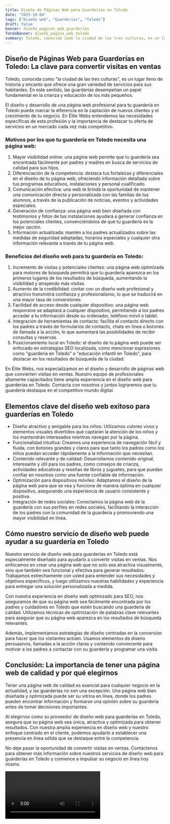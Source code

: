 ```yaml
---
title: Diseño de Páginas Web para Guarderías en Toledo
date: "2023-10-04"
tags: ["Diseño web", "Guarderías", "Toledo"]
draft: false
banner: diseño_paginas_web_guarderías
fondoBanner: diseño_pagina_web_toledo
summary: Toledo, conocida como la ciudad de las tres culturas, es un lugar lleno de historia y encanto que ofrece una gran variedad de servicios para sus habitantes. En este sentido, las guarderías desempeñan un papel fundamental en la crianza y educación de los más pequeños.
---
```



## Diseño de Páginas Web para Guarderías en Toledo: La clave para convertir visitas en ventas

Toledo, conocida como "la ciudad de las tres culturas", es un lugar lleno de historia y encanto que ofrece una gran variedad de servicios para sus habitantes. En este sentido, las guarderías desempeñan un papel fundamental en la crianza y educación de los más pequeños.

El diseño y desarrollo de una página web profesional para tu guardería en Toledo puede marcar la diferencia en la captación de nuevos clientes y el crecimiento de tu negocio. En Élite Webs entendemos las necesidades específicas de esta profesión y la importancia de destacar tu oferta de servicios en un mercado cada vez más competitivo.

### Motivos por los que tu guardería en Toledo necesita una página web:

1. Mayor visibilidad online: una página web permite que tu guardería sea encontrada fácilmente por padres y madres en busca de servicios de calidad para sus hijos.
2. Diferenciación de la competencia: destaca tus fortalezas y diferenciales en el diseño de tu página web, ofreciendo información detallada sobre tus programas educativos, instalaciones y personal cualificado.
3. Comunicación efectiva: una web te brinda la oportunidad de mantener una comunicación directa y personalizada con las familias de tus alumnos, a través de la publicación de noticias, eventos y actividades especiales.
4. Generación de confianza: una página web bien diseñada con testimonios y fotos de tus instalaciones ayudará a generar confianza en los potenciales clientes, convenciéndolos de que tu guardería es la mejor opción.
5. Información actualizada: mantén a los padres actualizados sobre las medidas de seguridad adoptadas, horarios especiales y cualquier otra información relevante a través de tu página web.

### Beneficios del diseño web para tu guardería en Toledo:

1. Incremento de visitas y potenciales clientes: una página web optimizada para motores de búsqueda permitirá que tu guardería aparezca en los primeros lugares de los resultados de búsqueda, aumentando la visibilidad y atrayendo más visitas.
2. Aumento de la credibilidad: contar con un diseño web profesional y atractivo transmitirá confianza y profesionalismo, lo que se traducirá en una mayor tasa de conversiones.
3. Facilidad de acceso desde cualquier dispositivo: una página web responsive se adaptará a cualquier dispositivo, permitiendo a los padres acceder a tu información desde su ordenador, teléfono móvil o tablet.
4. Integración de herramientas de contacto: facilita el contacto directo con los padres a través de formularios de contacto, chats en línea o botones de llamada a la acción, lo que aumentará las posibilidades de recibir consultas y reservas.
5. Posicionamiento local en Toledo: el diseño de tu página web puede ser enfocado en estrategias SEO localizada, como mencionar expresiones como "guardería en Toledo" o "educación infantil en Toledo", para destacar en los resultados de búsqueda de la ciudad.

En Élite Webs, nos especializamos en el diseño y desarrollo de páginas web que convierten visitas en ventas. Nuestro equipo de profesionales altamente capacitados tiene amplia experiencia en el diseño web para guarderías en Toledo. Contacta con nosotros y juntos lograremos que tu guardería destaque en el competitivo mundo digital.

<GifSeo />

<Cta />

## Elementos clave del diseño web exitoso para guarderías en Toledo

- Diseño atractivo y amigable para los niños: Utilizamos colores vivos y elementos visuales divertidos que captarán la atención de los niños y los mantendrán interesados mientras navegan por la página.
- Funcionalidad intuitiva: Creamos una experiencia de navegación fácil y fluida, con botones grandes y claros para que tanto los padres como los niños puedan acceder rápidamente a la información que necesitan.
- Contenido relevante y de calidad: Desarrollamos contenido original, interesante y útil para los padres, como consejos de crianza, actividades educativas y reseñas de libros y juguetes, para que puedan confiar en nosotros como una fuente confiable de información.
- Optimización para dispositivos móviles: Adaptamos el diseño de la página web para que se vea y funcione de manera óptima en cualquier dispositivo, asegurando una experiencia de usuario consistente y positiva.
- Integración de redes sociales: Conectamos la página web de la guardería con sus perfiles en redes sociales, facilitando la interacción de los padres con la comunidad de la guardería y promoviendo una mayor visibilidad en línea.

## Cómo nuestro servicio de diseño web puede ayudar a su guardería en Toledo

Nuestro servicio de diseño web para guarderías en Toledo está especialmente diseñado para ayudarlo a convertir visitas en ventas. Nos enfocamos en crear una página web que no solo sea atractiva visualmente, sino que también sea funcional y efectiva para generar resultados. Trabajamos estrechamente con usted para entender sus necesidades y objetivos específicos, y luego utilizamos nuestras habilidades y experiencia para entregar una solución personalizada a medida.

Con nuestra experiencia en diseño web optimizado para SEO, nos aseguramos de que su página web sea fácilmente encontrada por los padres y cuidadores en Toledo que estén buscando una guardería de calidad. Utilizamos técnicas de optimización de palabras clave relevantes para asegurar que su página web aparezca en los resultados de búsqueda relevantes.

Además, implementamos estrategias de diseño centradas en la conversión para hacer que los visitantes actúen. Usamos elementos de diseño persuasivos, llamadas a la acción claras y contenido convincente para motivar a los padres a contactar con su guardería y programar una visita.

## Conclusión: La importancia de tener una página web de calidad y por qué elegirnos

Tener una página web de calidad es esencial para cualquier negocio en la actualidad, y las guarderías no son una excepción. Una página web bien diseñada y optimizada puede ser su vitrina en línea, donde los padres pueden encontrar información y formarse una opinión sobre su guardería antes de tomar decisiones importantes.

Al elegirnos como su proveedor de diseño web para guarderías en Toledo, asegura que su página web sea única, atractiva y optimizada para obtener resultados. Con nuestra amplia experiencia en diseño web y nuestro enfoque centrado en el cliente, podemos ayudarlo a establecer una presencia en línea sólida que se destaque entre la competencia.

No deje pasar la oportunidad de convertir visitas en ventas. Contáctenos para obtener más información sobre nuestros servicios de diseño web para guarderías en Toledo y comience a impulsar su negocio en línea hoy mismo.

<Video />

<CtaBot job="Guarderías" city="Toledo" />

<Gmaps query="Toledo+españa+maps" />
